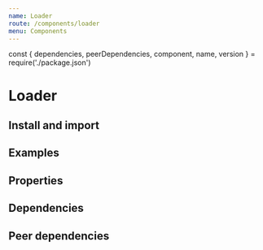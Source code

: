 ```yaml
---
name: Loader
route: /components/loader
menu: Components
---
```


const { dependencies, peerDependencies, component, name, version } = require('./package.json')

# Loader

<TagVersion version={version} name={name} />

## Install and import

<Usage component={component} name={name} peerDependencies={peerDependencies} />

## Examples

<Playground>
  <Loader color="primary.500" />
  <Loader color="primary.500" size="md" />
  <Loader color="primary.500" size="lg" />
  <Loader color="primary.500" width={40} height={40} />
</Playground>

## Properties

<Props of={Loader} />

## Dependencies

<Dependencies dependencies={dependencies} />

## Peer dependencies

<Dependencies dependencies={peerDependencies} />
